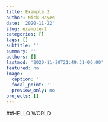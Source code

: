 ```yaml
---
title: Example 2
author: Nick Hayes
date: '2020-11-22'
slug: example-2
categories: []
tags: []
subtitle: ''
summary: ''
authors: []
lastmod: '2020-11-20T21:49:31-06:00'
featured: no
image:
  caption: ''
  focal_point: ''
  preview_only: no
projects: []
---
```


##HELLO WORLD